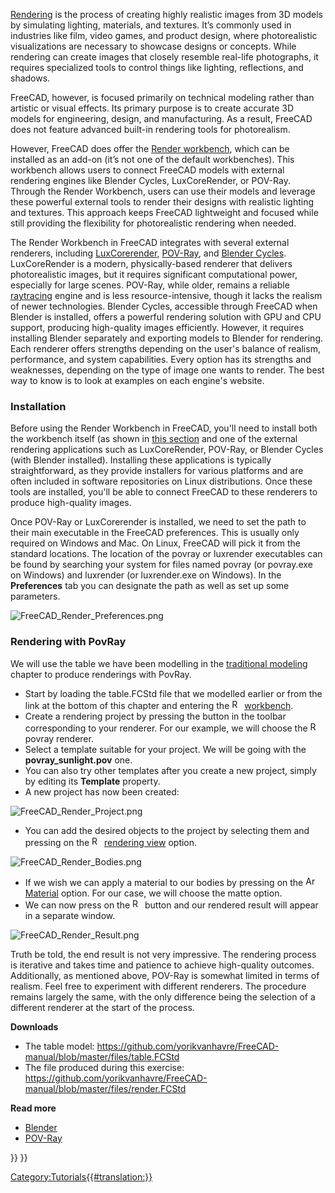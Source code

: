 <languages/>
<translate>

<!--T:29-->
{{Docnav
|[[Manual:Creating FEM analyses|Creating FEM analyses]]
|[[Manual:A gentle introduction|A gentle introduction]]
|[[Manual:Introduction|Manual start]]
|IconC=Crystal Clear manual.png
}}

</translate>
{{Manual:TOC}}
<translate>

<!--T:2-->
[https://en.wikipedia.org/wiki/Rendering_%28computer_graphics%29 Rendering] is the process of creating highly realistic images from 3D models by simulating lighting, materials, and textures. It’s commonly used in industries like film, video games, and product design, where photorealistic visualizations are necessary to showcase designs or concepts. While rendering can create images that closely resemble real-life photographs, it requires specialized tools to control things like lighting, reflections, and shadows.

<!--T:3-->
FreeCAD, however, is focused primarily on technical modeling rather than artistic or visual effects. Its primary purpose is to create accurate 3D models for engineering, design, and manufacturing. As a result, FreeCAD does not feature advanced built-in rendering tools for photorealism.

<!--T:4-->
However, FreeCAD does offer the [https://github.com/FreeCAD/FreeCAD-render?tab=readme-ov-file Render workbench], which can be installed as an add-on (it’s not one of the default workbenches). This workbench allows users to connect FreeCAD models with external rendering engines like Blender Cycles, LuxCoreRender, or POV-Ray. Through the Render Workbench, users can use their models and leverage these powerful external tools to render their designs with realistic lighting and textures. This approach keeps FreeCAD lightweight and focused while still providing the flexibility for photorealistic rendering when needed.

<!--T:5-->
The Render Workbench in FreeCAD integrates with several external renderers, including [https://en.wikipedia.org/wiki/LuxRender LuxCorerender], [https://en.wikipedia.org/wiki/POV-Ray POV-Ray], and [https://www.cycles-renderer.org/ Blender Cycles]. LuxCoreRender is a modern, physically-based renderer that delivers photorealistic images, but it requires significant computational power, especially for large scenes. POV-Ray, while older, remains a reliable  [https://en.wikipedia.org/wiki/Ray_tracing_%28graphics%29 raytracing] engine and is less resource-intensive, though it lacks the realism of newer technologies. Blender Cycles, accessible through FreeCAD when Blender is installed, offers a powerful rendering solution with GPU and CPU support, producing high-quality images efficiently. However, it requires installing Blender separately and exporting models to Blender for rendering. Each renderer offers strengths depending on the user's balance of realism, performance, and system capabilities. Every option has its strengths and weaknesses, depending on the type of image one wants to render. The best way to know is to look at examples on each engine's website.

=== Installation === <!--T:6-->

<!--T:7-->
Before using the Render Workbench in FreeCAD, you'll need to install both the workbench itself (as shown in [https://wiki.freecad.org/Manual:Installing#Installing_additional_content this section] and one of the external rendering applications such as LuxCoreRender, POV-Ray, or Blender Cycles (with Blender installed). Installing these applications is typically straightforward, as they provide installers for various platforms and are often included in software repositories on Linux distributions. Once these tools are installed, you'll be able to connect FreeCAD to these renderers to produce high-quality images.

<!--T:8-->
Once POV-Ray or LuxCorerender is installed, we need to set the path to their main executable in the FreeCAD preferences. This is usually only required on Windows and Mac. On Linux, FreeCAD will pick it from the standard locations. The location of the povray or luxrender executables can be found by searching your system for files named povray (or povray.exe on Windows) and luxrender (or luxrender.exe on Windows). In the '''Preferences''' tab you can designate the path as well as set up some parameters.

</translate>
[[File:FreeCAD_Render_Preferences.png]]
<translate>

=== Rendering with PovRay === <!--T:11-->

<!--T:12-->
We will use the table we have been modelling in the [[Manual:Traditional modeling, the CSG way|traditional modeling]] chapter to produce renderings with PovRay. 

<!--T:13-->
* Start by loading the table.FCStd file that we modelled earlier or from the link at the bottom of this chapter and entering the [[File:Render workbench icon.svg|16px]] [https://github.com/FreeCAD/FreeCAD-render|render workbench].
* Create a rendering project by pressing the button in the toolbar corresponding to your renderer. For our example, we will choose the [[File:Render Povray.svg|16px]] povray renderer.  
* Select a template suitable for your project. We will be going with the '''povray_sunlight.pov''' one.
* You can also try other templates after you create a new project, simply by editing its '''Template''' property.
* A new project has now been created:

</translate>
[[File:FreeCAD_Render_Project.png]]
<translate>

<!--T:15-->
* You can add the desired objects to the project by selecting them and pressing on the [[File:Render RenderingView.svg|16px]] [[Render RenderingView|rendering view]] option.

</translate>
[[File:FreeCAD_Render_Bodies.png]]
<translate>

<!--T:17-->
* If we wish we can apply a material to our bodies by pressing on the [[File:Arch_SetMaterial.svg|16px]] [[Arch_SetMaterial|Material]] option. For our case, we will choose the matte option. 
* We can now press on the [[File:Render workbench icon.svg|16px]] button and our rendered result will appear in a separate window.

</translate>
[[File:FreeCAD_Render_Result.png]]
<translate>

<!--T:20-->
Truth be told, the end result is not very impressive. The rendering process is iterative and takes time and patience to achieve high-quality outcomes. Additionally, as mentioned above, POV-Ray is somewhat limited in terms of realism. Feel free to experiment with different renderers. The procedure remains largely the same, with the only difference being the selection of a different renderer at the start of the process.

<!--T:24-->
'''Downloads'''

<!--T:25-->
* The table model: https://github.com/yorikvanhavre/FreeCAD-manual/blob/master/files/table.FCStd
* The file produced during this exercise: https://github.com/yorikvanhavre/FreeCAD-manual/blob/master/files/render.FCStd

<!--T:26-->
'''Read more'''

<!--T:27-->
* [http://www.blender.org Blender]
* [http://www.povray.org POV-Ray]


<!--T:30-->
{{Docnav
|[[Manual:Creating FEM analyses|Creating FEM analyses]]
|[[Manual:A gentle introduction|A gentle introduction]]
|[[Manual:Introduction|Manual start]]
|IconC=Crystal Clear manual.png
}}

</translate>
[[Category:Tutorials{{#translation:}}]]
{{Raytracing Tools navi{{#translation:}}}}
{{Userdocnavi{{#translation:}}}}